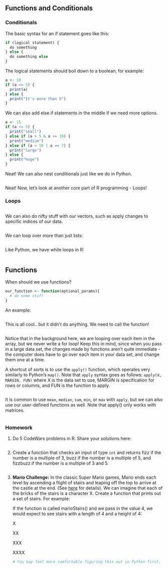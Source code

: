 ## Functions and Conditionals

### Conditionals

The basic syntax for an if statement goes like this:

```r
if (logical statement) {
  do something
} else {
  do something else
}
```

The logical statements should boil down to a boolean; for example:

```r
a <- 10
if (a <= 5) {
  print(a)
} else {
  print("It's more than 5")
}
```

We can also add else if statements in the middle if we need more options.

```r
a <- 15
if (a <= 5) {
  print("small")
} else if (a > 5 & a <= 10) {
  print("medium")
} else if (a > 10 | a == 7) {
  print("large")
} else {
  print("huge")
}
```

Neat! We can also nest conditionals just like we do in Python.

```r

    
```

Neat! Now, let's look at another core part of R programming - Loops!

### Loops

```r

```

We can also do nifty stuff with our vectors, such as apply changes to specific indices of our data.

```r

```

We can loop over more than just lists:

```r

```

Like Python, we have while loops in R:

```r

```

## Functions

When should we use functions?

```r
our_function <- function(optional_params){
  # do some stuff
}
```

An example:

```r

```

This is all cool.. but it didn't do anything. We need to call the function!

```r

```

Notice that in the background here, we are looping over each item in the array, but we never write a for loop! Keep this in mind, since when you pass in a large data set, the changes made by functions aren't quite immediate - the computer does have to go over each item in your data set, and change them one at a time.

A shortcut of sorts is to use the `apply()` function, which operates very similarly to Python's `map()`. Note that `apply` syntax goes as follows: `apply(X, MARGIN, FUN)` where X is the data set to use, MARGIN is specification for rows or columns, and FUN is the function to apply.

```r

```

It is common to use `mean`, `median`, `sum`, `min`, or `max` with `apply`, but we can also use our user-defined functions as well. Note that apply() only works with matrices.

```r

```

### Homework

1.  Do 5 CodeWars problems in R. Share your solutions here:

    ```r

    ```

2.  Create a function that checks an input of type `int` and returns fizz if the number is a multiple of 3, buzz if the number is a multiple of 5, and fizzbuzz if the number is a multiple of 3 and 5.

    ```r

    ```

3.  **Mario Challenge:** In the classic Super Mario games, Mario ends each level by ascending a flight of stairs and leaping off the top to arrive at the castle at the end. (See [here](https://youtu.be/-avspZlbOWU?t=55) for details). We can imagine that each of the bricks of the stairs is a character X. Create a function that prints out a set of stairs. For example:

    If the function is called marioStairs() and we pass in the value 4, we would expect to see stairs with a length of 4 and a height of 4:

    X

    XX

    XXX

    XXXX

    ```r
    # You may feel more comfortable figuring this out in Python first, then translating into R later.
    ```
